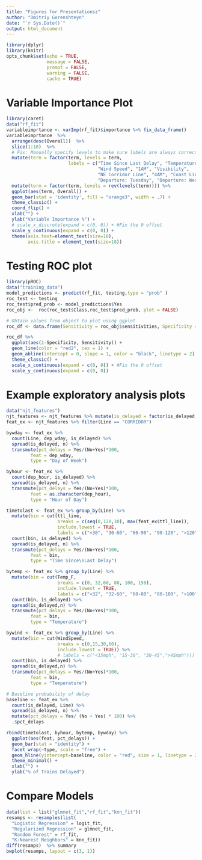 ```yaml
---
title: "Figures for Presentationsz"
author: "Dmitriy Gorenshteyn"
date: "`r Sys.Date()`"
output: html_document
---
```


```r
library(dplyr)
library(knitr)
opts_chunk$set(echo = TRUE,
               message = FALSE,
               prompt = FALSE,
               warning = FALSE,
               cache = TRUE)
```


# Variable Importance Plot
```r
library(caret)
data("rf_fit")
variableimprtance <- varImp(rf_fit)$importance %>% fix_data_frame()
variableimprtance  %>% 
  arrange(desc(Overall))  %>% 
  slice(1:10)  %>% 
  # Fix: Manually specify levels to make sure labels are always correct
  mutate(term = factor(term, levels = term,
                       labels = c("Time Since Last Delay", "Temperature", 
                                  "Wind Speed", "1AM", "Visibility", 
                                  "NE Corridor Line", "4AM", "Coast Line", 
                                  "Departure: Tuesday", "Departure: Wednesday")))  %>%
  mutate(term = factor(term, levels = rev(levels(term)))) %>% 
  ggplot(aes(term, Overall)) + 
  geom_bar(stat = 'identity', fill = "orange3", width = .7) + 
  theme_classic() + 
  coord_flip() + 
  xlab("") + 
  ylab("Variable Importance %") +
  # scale_x_discrete(expand = c(0, 0)) + #Fix the 0 offset
  scale_y_continuous(expand = c(0, 0)) +
  theme(axis.text=element_text(size=18),
        axis.title = element_text(size=18))

```

# Testing ROC plot
```r
library(pROC)
data("training_data")
model_predictions <- predict(rf_fit, testing,type = "prob" )
roc_test <- testing
roc_test$pred_prob <- model_predictions$Yes
roc_obj <-  roc(roc_test$Class,roc_test$pred_prob, plot = FALSE)

# Obtain values from object to plot using ggplot
roc_df <- data.frame(Sensitivity = roc_obj$sensitivities, Specificity = roc_obj$specificities)

roc_df %>% 
  ggplot(aes(1-Specificity, Sensitivity)) + 
  geom_line(color = "red2", cex = 1) + 
  geom_abline(intercept = 0, slope = 1, color = "black", linetype = 2) + 
  theme_classic() + 
  scale_x_continuous(expand = c(0, 0)) + #Fix the 0 offset
  scale_y_continuous(expand = c(0, 0))
```

# Example exploratory analysis plots  

```r
data("njt_features")
njt_features <- njt_features %>% mutate(is_delayed = factor(is_delayed, levels = c(TRUE,FALSE), labels = c("Yes","No")))
feat_ex <- njt_features %>% filter(Line == "CORRIDOR")

bywday <- feat_ex %>% 
  count(Line, dep_wday, is_delayed) %>% 
  spread(is_delayed, n) %>% 
  transmute(pct_delays = Yes/(No+Yes)*100,
         feat = dep_wday,
         type = "Day of Week")

byhour <- feat_ex %>% 
  count(dep_hour, is_delayed) %>% 
  spread(is_delayed, n) %>% 
  transmute(pct_delays = Yes/(No+Yes)*100,
         feat = as.character(dep_hour),
         type = "Hour of Day")

timetolast <- feat_ex %>% group_by(Line) %>%
  mutate(bin = cut(ttl_line, 
                   breaks = c(seq(0,120,30), max(feat_ex$ttl_line)),
                   include.lowest = TRUE,
                   labels = c("<30", "30-60", "60-90", "90-120", ">120")) ) %>% 
  count(bin, is_delayed) %>% 
  spread(is_delayed, n) %>% 
  transmute(pct_delays = Yes/(No+Yes)*100,
         feat = bin,
         type = "Time Since\nLast Delay")

bytemp <- feat_ex %>% group_by(Line) %>%
  mutate(bin = cut(Temp_F, 
                   breaks = c(0, 32,60, 80, 100, 150),
                   include.lowest = TRUE,
                   labels = c("<32", "32-60", "60-80", "80-100", ">100"))) %>% 
  count(bin, is_delayed) %>% 
  spread(is_delayed,n) %>% 
  transmute(pct_delays = Yes/(No+Yes)*100,
         feat = bin,
         type = "Temperature")

bywind <- feat_ex %>% group_by(Line) %>%
  mutate(bin = cut(WindSpeed, 
                   breaks = c(0,15,30,60),
                   include.lowest = TRUE)) %>% 
                   # labels = c("<15mph", "15-30", "30-45",">45mph"))) %>% 
  count(bin, is_delayed) %>% 
  spread(is_delayed,n) %>% 
  transmute(pct_delays = Yes/(No+Yes)*100,
         feat = bin,
         type = "Temperature")

# Baseline probability of delay
baseline <- feat_ex %>% 
  count(is_delayed, Line) %>% 
  spread(is_delayed, n) %>% 
  mutate(pct_delays = Yes/ (No + Yes) * 100) %>%
  .$pct_delays

rbind(timetolast, byhour, bytemp, bywday) %>% 
  ggplot(aes(feat, pct_delays)) + 
  geom_bar(stat = "identity") + 
  facet_wrap(~type, scale = "free") + 
  geom_hline(yintercept=baseline, color = "red", size = 1, linetype = 2) + 
  theme_minimal() + 
  xlab("") + 
  ylab("% of Trains Delayed")

```

# Compare Models
```r
data(list = list("glmnet_fit","rf_fit","knn_fit"))
resamps <- resamples(list(
  "Logistic Regression" = logit_fit, 
  "Regularized Regression" = glmnet_fit, 
  "Random Forest" = rf_fit, 
  "K-Nearest Neighbors" = knn_fit))
diff(resamps)  %>% summary
bwplot(resamps, layout = c(3, 1))
```

